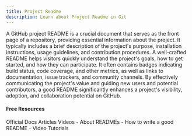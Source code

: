 ```yaml
---
title: Project Readme
description: Learn about Project Readme in Git
---
```

A GitHub project README is a crucial document that serves as the front page of a repository, providing essential information about the project. It typically includes a brief description of the project's purpose, installation instructions, usage guidelines, and contribution procedures. A well-crafted README helps visitors quickly understand the project's goals, how to get started, and how they can participate. It often contains badges indicating build status, code coverage, and other metrics, as well as links to documentation, issue trackers, and community channels. By effectively communicating the project's value and guiding new users and potential contributors, a good README significantly enhances a project's visibility, adoption, and collaboration potential on GitHub.

#### Free Resources

<Tabs defaultValue="official">
<TabsList>
<TabsTrigger value="official">Official Docs</TabsTrigger>
<TabsTrigger value="article">Articles</TabsTrigger>
<TabsTrigger value="video">Videos</TabsTrigger>
</TabsList>

<TabsContent value="official">
<Note type="note" title="official">
- <Link href="https://docs.github.com/en/repositories/managing-your-repositorys-settings-and-features/customizing-your-repository/about-readmes">About READMEs</Link>
</Note>
</TabsContent>
<TabsContent value="article">
<Note type="note" title="article">
- <Link href="https://bulldogjob.com/readme/how-to-write-a-good-readme-for-your-github-project">How to write a good README</Link>
</Note>
</TabsContent>
<TabsContent value="video">
<Note type="note" title="video">
- <Link href="https://www.youtube.com/results?search_query=git+project-readme+tutorial">Video Tutorials</Link>
</Note>
</TabsContent>
</Tabs>

